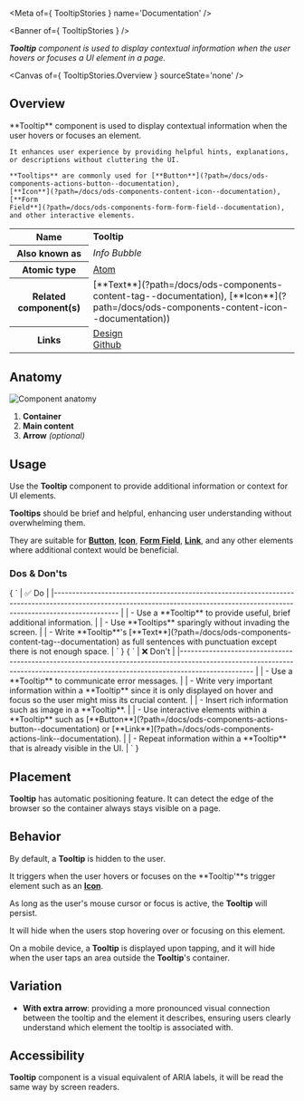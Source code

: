 
<Meta of={ TooltipStories } name='Documentation' />

<Banner of={ TooltipStories } />

_**Tooltip** component is used to display contextual information when the user hovers or focuses a UI element in a page._

<Canvas of={ TooltipStories.Overview } sourceState='none' />

## Overview
<div>
  <div id='description'>
    **Tooltip** component is used to display contextual information when the user hovers or focuses an element.

    It enhances user experience by providing helpful hints, explanations, or descriptions without cluttering the UI.

    **Tooltips** are commonly used for [**Button**](?path=/docs/ods-components-actions-button--documentation),
    [**Icon**](?path=/docs/ods-components-content-icon--documentation), [**Form
    Field**](?path=/docs/ods-components-form-form-field--documentation), and other interactive elements.
  </div>
  <table>
    <tbody>
    <tr>
      <th scope="row">Name</th>
      <td><strong>Tooltip</strong></td>
    </tr>
    <tr>
      <th scope="row">Also known as</th>
      <td><em>Info Bubble</em></td>
    </tr>
    <tr>
      <th scope="row">Atomic type</th>
      <td>
        <a href='https://atomicdesign.bradfrost.com/chapter-2/#atoms'>Atom<OdsIcon
          name={ ODS_ICON_NAME.externalLink }
          style={ { fontSize: '.7rem', paddingLeft: '.3rem', paddingRight: '.2rem' } }></OdsIcon></a>
      </td>
    </tr>
    <tr>
      <th scope="row">Related component(s)</th>
      <td>
        [**Text**](?path=/docs/ods-components-content-tag--documentation),
        [**Icon**](?path=/docs/ods-components-content-icon--documentation))
      </td>
    </tr>
    <tr>
      <th scope="row">Links</th>
      <td>
        <a href='https://www.figma.com/proto/tIKzHa5KvHHyosgIgyBswB/Design-Tokens'>Design<OdsIcon
          name={ ODS_ICON_NAME.externalLink }
          style={ { fontSize: '.7rem', paddingLeft: '.3rem', paddingRight: '.2rem' } }></OdsIcon></a><br />
        <a href='https://github.com/ovh/design-system/tree/master/packages/components/src/tooltip'>Github<OdsIcon
          name={ ODS_ICON_NAME.externalLink }
          style={ { fontSize: '.7rem', paddingLeft: '.3rem', paddingRight: '.2rem' } }></OdsIcon></a>
      </td>
    </tr>
    </tbody>
  </table>
</div>

## Anatomy

![Component anatomy](components/tooltip/anatomy.png "Component anatomy")

1. **Container**
2. **Main content**
3. **Arrow** _(optional)_

## Usage

Use the **Tooltip** component to provide additional information or context for UI elements.

**Tooltips** should be brief and helpful, enhancing user understanding without overwhelming them.

They are suitable for [**Button**](?path=/docs/ods-components-actions-button--documentation), [**Icon**](?path=/docs/ods-components-content-icon--documentation), [**Form Field**](?path=/docs/ods-components-form-form-field--documentation), [**Link**](?path=/docs/ods-components-actions-link--documentation), and any other elements where additional context would be beneficial.

### Dos & Don'ts
<Markdown>
  { `
| ✅ Do                                                                                                                                                                           |
|------------------------------------------------------------------------------------------------------------------------------------------------------------------------------ |
| - Use a **Tooltip** to provide useful, brief additional information.                                                                                                           |
| - Use **Tooltips** sparingly without invading the screen.                                                                                                                      |
| - Write **Tooltip**'s [**Text**](?path=/docs/ods-components-content-tag--documentation) as full sentences with punctuation except there is not enough space.                   |
` }
</Markdown>
<Markdown>
  { `
| ❌ Don't                                                                                                                                                                                               |
|--------------------------------------------------------------------------------------------------------------------------------------------------------------------------------                      |
| - Use a **Tooltip** to communicate error messages.                                                                                                                                                    |
| - Write very important information within a **Tooltip** since it is only displayed on hover and focus so the user might miss its crucial content.                                                     |
| - Insert rich information such as image in a **Tooltip**.                                                                                                                                             |
| - Use interactive elements within a **Tooltip** such as [**Button**](?path=/docs/ods-components-actions-button--documentation) or [**Link**](?path=/docs/ods-components-actions-link--documentation). |
| - Repeat information within a **Tooltip** that is already visible in the UI.                                                                                                                          |
` }
</Markdown>

## Placement

**Tooltip** has automatic positioning feature. It can detect the edge of the browser so the container always stays visible on a page.

## Behavior

By default, a **Tooltip** is hidden to the user.

It triggers when the user hovers or focuses on the **Tooltip'**s trigger element such as an [**Icon**](?path=/docs/ods-components-content-icon--documentation).

As long as the user's mouse cursor or focus is active, the **Tooltip** will persist.

It will hide when the users stop hovering over or focusing on this element.

On a mobile device, a **Tooltip** is displayed upon tapping, and it will hide when the user taps an area outside the **Tooltip**'s container.

## Variation

- **With extra arrow**: providing a more pronounced visual connection between the tooltip and the element it describes, ensuring users clearly understand which element the tooltip is associated with.

## Accessibility

**Tooltip** component is a visual equivalent of ARIA labels, it will be read the same way by screen readers.
